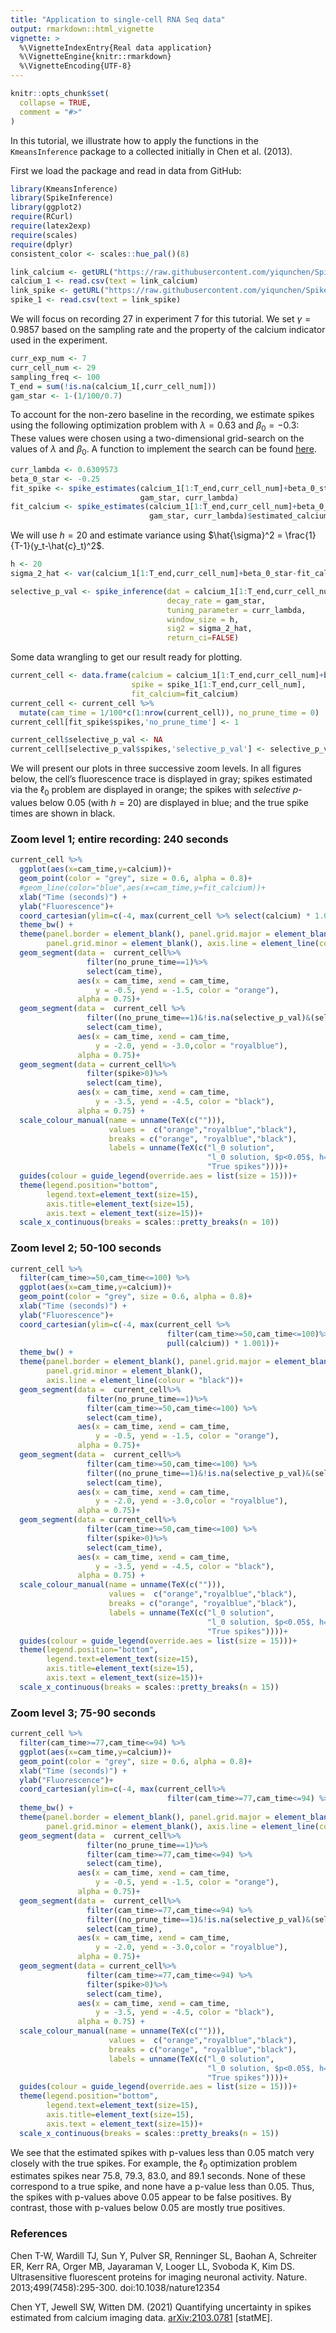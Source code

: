 ```yaml
---
title: "Application to single-cell RNA Seq data"
output: rmarkdown::html_vignette
vignette: >
  %\VignetteIndexEntry{Real data application}
  %\VignetteEngine{knitr::rmarkdown}
  %\VignetteEncoding{UTF-8}
---
```

```r
knitr::opts_chunk$set(
  collapse = TRUE,
  comment = "#>"
)
```

In this tutorial, we illustrate how to apply the functions in the `KmeansInference` package to a  collected initially in Chen et al. (2013). 

First we load the package and read in data from GitHub:
```r
library(KmeansInference)
library(SpikeInference)
library(ggplot2)
require(RCurl)
require(latex2exp)
require(scales)
require(dplyr)
consistent_color <- scales::hue_pal()(8)

link_calcium <- getURL("https://raw.githubusercontent.com/yiqunchen/SpikeInference-experiments/main/input_files/7.train.calcium.csv")
calcium_1 <- read.csv(text = link_calcium)
link_spike <- getURL("https://raw.githubusercontent.com/yiqunchen/SpikeInference-experiments/main/input_files/7.train.spikes.csv")
spike_1 <- read.csv(text = link_spike)
```

We will focus on recording 27 in experiment 7 for this tutorial. We set $\gamma=0.9857$ based on the sampling rate and the property of the calcium indicator used in the experiment.
```r
curr_exp_num <- 7
curr_cell_num <- 29
sampling_freq <- 100
T_end = sum(!is.na(calcium_1[,curr_cell_num]))
gam_star <- 1-(1/100/0.7)
```

To account for the non-zero baseline in the recording, we estimate spikes using the following optimization problem with $\lambda = 0.63$ and $\beta_0 = -0.3$:
 \begin{equation}
 \text{minimize}_{c_1,...,c_T\geq 0} \left\{\frac{1}{2}\sum_{t=1}^T ( y_t - c_t + \beta_0)^2 + \lambda \sum_{t=2}^T 
 1(c_t \neq \gamma c_{t-1}) \right\}.
\end{equation} 
These values were chosen using a two-dimensional grid-search on the values of $\lambda$ and $\beta_0$. A function to implement the search can be found [here](https://github.com/yiqunchen/SpikeInference-experiments/blob/main/2d_tuning_param_ell_0.R).

```r
curr_lambda <- 0.6309573
beta_0_star <- -0.25
fit_spike <- spike_estimates(calcium_1[1:T_end,curr_cell_num]+beta_0_star,
                             gam_star, curr_lambda)
fit_calcium <- spike_estimates(calcium_1[1:T_end,curr_cell_num]+beta_0_star,
                               gam_star, curr_lambda)$estimated_calcium
```

We will use $h=20$ and estimate variance using $\hat{\sigma}^2 = \frac{1}{T-1}(y_t-\hat{c}_t)^2$.

```r
h <- 20
sigma_2_hat <- var(calcium_1[1:T_end,curr_cell_num]+beta_0_star-fit_calcium)

selective_p_val <- spike_inference(dat = calcium_1[1:T_end,curr_cell_num]+beta_0_star, 
                                   decay_rate = gam_star,
                                   tuning_parameter = curr_lambda, 
                                   window_size = h,
                                   sig2 = sigma_2_hat, 
                                   return_ci=FALSE)

```

Some data wrangling to get our result ready for plotting.
```r
current_cell <- data.frame(calcium = calcium_1[1:T_end,curr_cell_num]+beta_0_star, 
                           spike = spike_1[1:T_end,curr_cell_num],
                           fit_calcium=fit_calcium) 
current_cell <- current_cell %>% 
  mutate(cam_time = 1/100*c(1:nrow(current_cell)), no_prune_time = 0) 
current_cell[fit_spike$spikes,'no_prune_time'] <- 1

current_cell$selective_p_val <- NA
current_cell[selective_p_val$spikes,'selective_p_val'] <- selective_p_val$pvals
```

We will present our plots in three successive zoom levels. In all figures below, the cell's fluorescence trace is displayed in gray; spikes estimated via the $\ell_0$ problem are displayed in orange; the spikes with *selective* $p$-values below $0.05$ (with $h=20$) are displayed in blue; and the true spike times are shown in black.

### Zoom level 1; entire recording: 240 seconds
```r
current_cell %>%
  ggplot(aes(x=cam_time,y=calcium))+
  geom_point(color = "grey", size = 0.6, alpha = 0.8)+
  #geom_line(color="blue",aes(x=cam_time,y=fit_calcium))+
  xlab("Time (seconds)") +
  ylab("Fluorescence")+
  coord_cartesian(ylim=c(-4, max(current_cell %>% select(calcium) * 1.001)))+
  theme_bw() + 
  theme(panel.border = element_blank(), panel.grid.major = element_blank(),
        panel.grid.minor = element_blank(), axis.line = element_line(colour = "black"))+
  geom_segment(data =  current_cell%>%
                 filter(no_prune_time==1)%>%
                 select(cam_time), 
               aes(x = cam_time, xend = cam_time,
                   y = -0.5, yend = -1.5, color = "orange"),
               alpha = 0.75)+
  geom_segment(data =  current_cell %>%
                 filter((no_prune_time==1)&!is.na(selective_p_val)&(selective_p_val<=0.05))%>%
                 select(cam_time), 
               aes(x = cam_time, xend = cam_time,
                   y = -2.0, yend = -3.0,color = "royalblue"),
               alpha = 0.75)+
  geom_segment(data = current_cell%>%
                 filter(spike>0)%>%
                 select(cam_time), 
               aes(x = cam_time, xend = cam_time,
                   y = -3.5, yend = -4.5, color = "black"),
               alpha = 0.75) +
  scale_colour_manual(name = unname(TeX(c(""))),
                      values =  c("orange","royalblue","black"),
                      breaks = c("orange", "royalblue","black"),
                      labels = unname(TeX(c("l_0 solution",
                                            "l_0 solution, $p<0.05$, h=20",
                                            "True spikes"))))+
  guides(colour = guide_legend(override.aes = list(size = 15)))+
  theme(legend.position="bottom",
        legend.text=element_text(size=15),
        axis.title=element_text(size=15),
        axis.text = element_text(size=15))+
  scale_x_continuous(breaks = scales::pretty_breaks(n = 10))

```

### Zoom level 2; 50-100 seconds
```r
current_cell %>%
  filter(cam_time>=50,cam_time<=100) %>%
  ggplot(aes(x=cam_time,y=calcium))+
  geom_point(color = "grey", size = 0.6, alpha = 0.8)+
  xlab("Time (seconds)") +
  ylab("Fluorescence")+
  coord_cartesian(ylim=c(-4, max(current_cell %>%
                                   filter(cam_time>=50,cam_time<=100)%>%
                                   pull(calcium)) * 1.001))+
  theme_bw() + 
  theme(panel.border = element_blank(), panel.grid.major = element_blank(),
        panel.grid.minor = element_blank(), 
        axis.line = element_line(colour = "black"))+
  geom_segment(data =  current_cell%>%
                 filter(no_prune_time==1)%>%
                 filter(cam_time>=50,cam_time<=100) %>%
                 select(cam_time), 
               aes(x = cam_time, xend = cam_time,
                   y = -0.5, yend = -1.5, color = "orange"),
               alpha = 0.75)+
  geom_segment(data =  current_cell%>%
                 filter(cam_time>=50,cam_time<=100) %>%
                 filter((no_prune_time==1)&!is.na(selective_p_val)&(selective_p_val<=0.05))%>%
                 select(cam_time), 
               aes(x = cam_time, xend = cam_time,
                   y = -2.0, yend = -3.0,color = "royalblue"),
               alpha = 0.75)+
  geom_segment(data = current_cell%>%
                 filter(cam_time>=50,cam_time<=100) %>%
                 filter(spike>0)%>%
                 select(cam_time), 
               aes(x = cam_time, xend = cam_time,
                   y = -3.5, yend = -4.5, color = "black"),
               alpha = 0.75) +
  scale_colour_manual(name = unname(TeX(c(""))),
                      values =  c("orange","royalblue","black"),
                      breaks = c("orange", "royalblue","black"),
                      labels = unname(TeX(c("l_0 solution",
                                            "l_0 solution, $p<0.05$, h=20",
                                            "True spikes"))))+
  guides(colour = guide_legend(override.aes = list(size = 15)))+
  theme(legend.position="bottom",
        legend.text=element_text(size=15),
        axis.title=element_text(size=15),
        axis.text = element_text(size=15))+
  scale_x_continuous(breaks = scales::pretty_breaks(n = 15))
```

### Zoom level 3; 75-90 seconds
```r
current_cell %>%
  filter(cam_time>=77,cam_time<=94) %>%
  ggplot(aes(x=cam_time,y=calcium))+
  geom_point(color = "grey", size = 0.6, alpha = 0.8)+
  xlab("Time (seconds)") +
  ylab("Fluorescence")+
  coord_cartesian(ylim=c(-4, max(current_cell%>%
                                   filter(cam_time>=77,cam_time<=94) %>%select(calcium) * 1.001)))+
  theme_bw() + 
  theme(panel.border = element_blank(), panel.grid.major = element_blank(),
        panel.grid.minor = element_blank(), axis.line = element_line(colour = "black"))+
  geom_segment(data =  current_cell%>%
                 filter(no_prune_time==1)%>%
                 filter(cam_time>=77,cam_time<=94) %>%
                 select(cam_time), 
               aes(x = cam_time, xend = cam_time,
                   y = -0.5, yend = -1.5, color = "orange"),
               alpha = 0.75)+
  geom_segment(data =  current_cell%>%
                 filter(cam_time>=77,cam_time<=94) %>%
                 filter((no_prune_time==1)&!is.na(selective_p_val)&(selective_p_val<=0.05))%>%
                 select(cam_time), 
               aes(x = cam_time, xend = cam_time,
                   y = -2.0, yend = -3.0,color = "royalblue"),
               alpha = 0.75)+
  geom_segment(data = current_cell%>%
                 filter(cam_time>=77,cam_time<=94) %>%
                 filter(spike>0)%>%
                 select(cam_time), 
               aes(x = cam_time, xend = cam_time,
                   y = -3.5, yend = -4.5, color = "black"),
               alpha = 0.75) +
  scale_colour_manual(name = unname(TeX(c(""))),
                      values =  c("orange","royalblue","black"),
                      breaks = c("orange", "royalblue","black"),
                      labels = unname(TeX(c("l_0 solution",
                                            "l_0 solution, $p<0.05$, h=20",
                                            "True spikes"))))+
  guides(colour = guide_legend(override.aes = list(size = 15)))+
  theme(legend.position="bottom",
        legend.text=element_text(size=15),
        axis.title=element_text(size=15),
        axis.text = element_text(size=15))+
  scale_x_continuous(breaks = scales::pretty_breaks(n = 15))
```

We see that the estimated spikes with p-values less than 0.05 match very closely with the
true spikes. For example, the $\ell_0$ optimization problem estimates spikes near 75.8, 79.3, 83.0, and 89.1 seconds. None of these correspond to a true spike, and none have a p-value less than 0.05. Thus, the spikes with p-values above 0.05 appear to be false positives. By contrast, those with p-values below 0.05 are mostly true positives. 

### References

Chen T-W, Wardill TJ, Sun Y, Pulver SR, Renninger SL, Baohan A, Schreiter ER, Kerr RA, Orger MB, Jayaraman V, Looger LL, Svoboda K, Kim DS. Ultrasensitive fluorescent proteins for imaging neuronal activity. Nature. 2013;499(7458):295-300. doi:10.1038/nature12354

Chen YT, Jewell SW, Witten DM. (2021) Quantifying uncertainty in spikes estimated from calcium imaging data. [arXiv:2103.0781](https://arxiv.org/abs/2103.07818) [statME].



